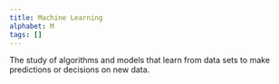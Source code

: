 ```yaml
---
title: Machine Learning
alphabet: M 
tags: []
---
```


The study of algorithms and models that learn from data sets to make predictions or decisions on new data.
